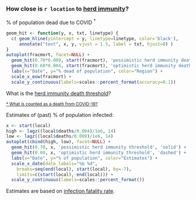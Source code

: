 
### How close is `r location` to [herd immunity](../hit.html)?

% of population dead due to COVID
<sup>
 *
</sup>
<br>
```r
geom_hit <- function(y, x, txt, linetype) {
  c( geom_hline(yintercept = y, linetype=linetype, color='black'), 
     annotate("text", x, y, vjust = 1.5, label = txt, hjust=0) )
}
autoplot(fracmort, facet=NULL) +
  geom_hit(0.70*0.009, start(fracmort), 'pessimistic herd immunity death threshold', 'solid') +
  geom_hit(0.60*0.004, start(fracmort), 'optimistic herd immunity death threshold', 'dashed') +
  labs(x="Date", y="% dead of population", color="Region") +
  scale_x_eow(fracmort) +
  scale_y_continuous(labels=scales::percent_format(accuracy=0.1))
```

What is the [herd immunity death threshold](../hit.html)?

<small>
[ * What is counted as a death from COVID-19?](https://ourworldindata.org/coronavirus#deaths-from-covid-19-background)
</small>

Estimates of (past) % of population infected:<br>
```r
x <- start(local)
high <- lagz((local$deaths/0.004)/1e6, 14)
low <- lagz((local$deaths/0.009)/1e6, 14)
autoplot(cbind(high, low), facet=NULL) +
  geom_hit(0.70, x, 'pessimistic herd immunity threshold', 'solid') +
  geom_hit(0.60, x, 'optimistic herd immunity threshold', 'dashed') +
  labs(x="Date", y="% of population", color="Estimates") +
  scale_x_date(date_labels="%b %d",
    breaks=seq(end(local), start(local), by=-7),
    limits=c(start(local), end(local))) +
  scale_y_continuous(labels=scales::percent_format())
```

Estimates are based on [infection fatality rate](../ifr.html).

